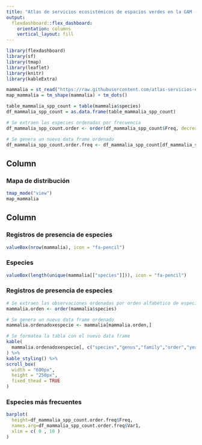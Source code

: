```yaml
---
title: "Atlas de servicios ecosistémicos de espacios verdes en la GAM - Mamíferos"
output: 
  flexdashboard::flex_dashboard:
    orientation: columns
    vertical_layout: fill
---
```


```r
library(flexdashboard)
library(sf)
library(tmap)
library(leaflet)
library(knitr)
library(kableExtra)

mammalia = st_read("https://raw.githubusercontent.com/atlas-servicios-ecosistemicos-gam/datos/master/biodiversidad/presencia/mammalia.geojson")
map_mammalia = tm_shape(mammalia) + tm_dots()

table_mammalia_spp_count = table(mammalia$species)
df_mammalia_spp_count = as.data.frame(table_mammalia_spp_count)

# Se extraen las especies ordenadas por frecuencia
df_mammalia_spp_count.order <- order(df_mammalia_spp_count$Freq, decreasing=TRUE)

# Se genera un nuevo data frame ordenado
df_mammalia_spp_count.order.freq <- df_mammalia_spp_count[df_mammalia_spp_count.order,]


```

Column {data-width=550}
-----------------------------------------------------------------------

### Mapa de distribución
```r
tmap_mode("view")
map_mammalia
```

Column {data-width=450}
-----------------------------------------------------------------------

### Registros de presencia de especies
```r
valueBox(nrow(mammalia), icon = "fa-pencil")
```

### Especies
```r
valueBox(length(unique(mammalia[["species"]])), icon = "fa-pencil")
```

### Registros de presencia de especies
```r
# Se extraen las observaciones ordenadas por orden alfabético de especies
mammalia.orden <- order(mammalia$species)

# Se genera un nuevo data frame ordenado
mammalia.ordenadoxespecie <- mammalia[mammalia.orden,]

# Se formatea la tabla con el nuevo data frame
kable(
  mammalia.ordenadoxespecie[, c("species","genus","family","order","year")], 
) %>%
kable_styling() %>%
scroll_box(
  width = "600px", 
  height = "250px", 
  fixed_thead = TRUE
)
```

### Especies más frecuentes
```r
barplot(
  height=df_mammalia_spp_count.order.freq$Freq, 
  names.arg=df_mammalia_spp_count.order.freq$Var1,
  xlim = c( 0 , 10 )
)
```